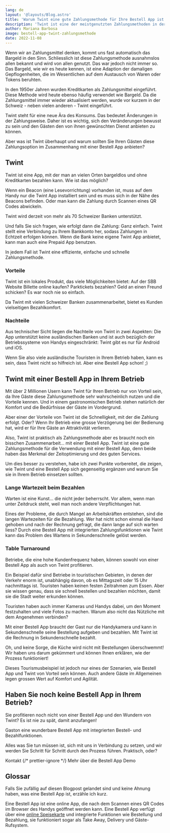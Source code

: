 ```yaml
---
lang: de
layout: '@layouts/Blog.astro'
title: 'Warum Twint eine gute Zahlungsmethode für Ihre Bestell App ist'
description: 'Twint ist eine der meistgenutzten Zahlungsmethoden in der Schweiz. Aber das ist nicht der einzige Grund, warum Twint ein Hit für Ihre Bestell App sein kann.'
author: Mariana Barbosa
image: bestell-app-twint-zahlungsmethode
date: 2022-11-08
---
```



Wenn wir an Zahlungsmittel denken, kommt uns fast automatisch das Bargeld in den Sinn. Schliesslich ist diese Zahlungsmethode ausnahmslos allen bekannt und wird von allen genutzt. Das war jedoch nicht immer so. Das Bargeld, wie wir es heute kennen, ist eine Adaption der damaligen Gepflogenheiten, die im Wesentlichen auf dem Austausch von Waren oder Tokens beruhten.

In den 1950er Jahren wurden Kreditkarten als Zahlungsmittel eingeführt. Diese Methode wird heute ebenso häufig verwendet wie Bargeld. Da die Zahlungsmittel immer wieder aktualisiert werden, wurde vor kurzem in der Schweiz - neben vielen anderen - Twint eingeführt.

Twint steht für eine neue Ära des Konsums. Das bedeutet Änderungen in der Zahlungsweise. Daher ist es wichtig, sich den Veränderungen bewusst zu sein und den Gästen den von ihnen gewünschten Dienst anbieten zu können.

Aber was ist Twint überhaupt und warum sollten Sie Ihren Gästen diese Zahlungsoption im Zusammenhang mit einer Bestell App anbieten?

## Twint

Twint ist eine App, mit der man an vielen Orten bargeldlos und ohne Kreditkarten bezahlen kann. Wie ist das möglich?

Wenn ein Beacon (eine Lesevorrichtung) vorhanden ist, muss auf dem Handy nur die Twint App installiert sein und es muss sich in der Nähe des Beacons befinden. Oder man kann die Zahlung durch Scannen eines QR Codes abwickeln.

Twint wird derzeit von mehr als 70 Schweizer Banken unterstützt.

Und falls Sie sich fragen, wie erfolgt dann die Zahlung: Ganz einfach. Twint stellt eine Verbindung zu Ihrem Bankkonto her, sodass Zahlungen in Echtzeit erfolgen können. Wenn die Bank keine eigene Twint App anbietet, kann man auch eine Prepaid App benutzen.

In jedem Fall ist Twint eine effiziente, einfache und schnelle Zahlungsmethode.

### Vorteile

Twint ist ein lokales Produkt, das viele Möglichkeiten bietet: Auf der SBB Website Billette online kaufen? Parktickets bezahlen? Geld an einen Freund schicken? Es war noch nie so einfach.

Da Twint mit vielen Schweizer Banken zusammenarbeitet, bietet es Kunden vielseitigen Bezahlkomfort.

### Nachteile

Aus technischer Sicht liegen die Nachteile von Twint in zwei Aspekten: Die App unterstützt keine ausländischen Banken und ist auch bezüglich der Betriebssysteme von Handys eingeschränkt: Twint gibt es nur für Android und iOS.

Wenn Sie also viele ausländische Touristen in Ihrem Betrieb haben, kann es sein, dass Twint nicht so hilfreich ist. Aber eine Bestell App schon! ;)

## Twint mit einer Bestell App in Ihrem Betrieb

Mit über 2 Millionen Usern kann Twint für Ihren Betrieb nur von Vorteil sein, da Ihre Gäste diese Zahlungsmethode sehr wahrscheinlich nutzen und die Vorteile kennen. Und in einem gastronomischen Betrieb stehen natürlich der Komfort und die Bedürfnisse der Gäste im Vordergrund.

Aber einer der Vorteile von Twint ist die Schnelligkeit, mit der die Zahlung erfolgt. Oder? Wenn Ihr Betrieb eine grosse Verzögerung bei der Bedienung hat, wird er für Ihre Gäste an Attraktivität verlieren.

Also, Twint ist praktisch als Zahlungsmethode aber es braucht noch ein bisschen Zusammenarbeit... mit einer Bestell App. Twint ist eine gute Zahlungsmethode für die Verwendung mit einer Bestell App, denn beide haben das Merkmal der Zeitoptimierung und des guten Services.

Um dies besser zu verstehen, habe ich zwei Punkte vorbereitet, die zeigen, wie Twint und eine Bestell App sich gegenseitig ergänzen und warum Sie sie in Ihrem Betrieb einsetzen sollten.

### Lange Wartezeit beim Bezahlen

Warten ist eine Kunst... die nicht jeder beherrscht. Vor allem, wenn man unter Zeitdruck steht, weil man noch andere Verpflichtungen hat.

Eines der Probleme, die durch Mangel an Arbeitskräften entstehen, sind die langen Wartezeiten für die Bezahlung. Wer hat nicht schon einmal die Hand gehoben und nach der Rechnung gefragt, die dann lange auf sich warten liess? Durch eine Bestell App mit integrierten Zahlungsfunktionen wie Twint kann das Problem des Wartens in Sekundenschnelle gelöst werden.

### Table Turnaround

Betriebe, die eine hohe Kundenfrequenz haben, können sowohl von einer Bestell App als auch von Twint profitieren.

Ein Beispiel dafür sind Betriebe in touristischen Gebieten, in denen der Verkehr enorm ist, unabhängig davon, ob es Mittagszeit oder 15 Uhr nachmittags ist. Touristen haben keinen festen Zeitrahmen zum Essen. Aber sie wissen genau, dass sie schnell bestellen und bezahlen möchten, damit sie die Stadt weiter erkunden können.

Touristen haben auch immer Kameras und Handys dabei, um den Moment festzuhalten und viele Fotos zu machen. Warum also nicht das Nützliche mit dem Angenehmen verbinden?

Mit einer Bestell App braucht der Gast nur die Handykamera und kann in Sekundenschnelle seine Bestellung aufgeben und bezahlen. Mit Twint ist die Rechnung in Sekundenschnelle bezahlt.

Oh, und keine Sorge, die Küche wird nicht mit Bestellungen überschwemmt! Wir haben uns darum gekümmert und können Ihnen erklären, wie der Prozess funktioniert!

Dieses Tourismusbeispiel ist jedoch nur eines der Szenarien, wie Bestell App und Twint von Vorteil sein können. Auch andere Gäste im Allgemeinen legen grossen Wert auf Komfort und Agilität.

## Haben Sie noch keine Bestell App in Ihrem Betrieb?

Sie profitieren noch nicht von einer Bestell App und den Wundern von Twint? Es ist nie zu spät, damit anzufangen!

Gaston eine wunderbare Bestell App mit integrierten Bestell- und Bezahlfunktionen.

Alles was Sie tun müssen ist, sich mit uns in Verbindung zu setzen, und wir werden Sie Schritt für Schritt durch den Prozess führen. Praktisch, oder?

<ButtonList>
  <ButtonLink href="/de/kontakt/">Kontakt</ButtonLink>
  {/* prettier-ignore */}
  <ButtonLink href="/de/restaurant-bestell-app/">Mehr über die Bestell App</ButtonLink>
  <ButtonLink href="/de/demo/">Demo</ButtonLink>
</ButtonList>

## Glossar

Falls Sie zufällig auf diesen Blogpost gelandet sind und keine Ahnung haben, was eine Bestell App ist, erzähle ich kurz.

Eine Bestell App ist eine online App, die nach dem Scannen eines QR Codes im Browser des Handys geöffnet werden kann. Eine Bestell App verfügt über eine [online Speisekarte](/de/online-speisekarte/) und integrierte Funktionen wie Bestellung und Bezahlung, sie funktioniert sogar als Take Away, Delivery und Gäste-Rufsystem.

